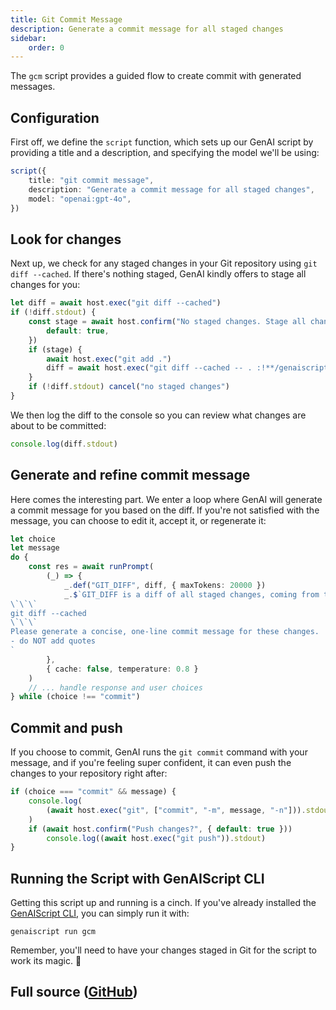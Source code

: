 ```yaml
---
title: Git Commit Message
description: Generate a commit message for all staged changes
sidebar:
    order: 0
---
```



The `gcm` script provides a guided flow to create commit with generated messages.

## Configuration

First off, we define the `script` function, which sets up our GenAI script by providing a title and a description, and specifying the model we'll be using:

```ts
script({
    title: "git commit message",
    description: "Generate a commit message for all staged changes",
    model: "openai:gpt-4o",
})
```

## Look for changes

Next up, we check for any staged changes in your Git repository using `git diff --cached`. If there's nothing staged, GenAI kindly offers to stage all changes for you:

```ts
let diff = await host.exec("git diff --cached")
if (!diff.stdout) {
    const stage = await host.confirm("No staged changes. Stage all changes?", {
        default: true,
    })
    if (stage) {
        await host.exec("git add .")
        diff = await host.exec("git diff --cached -- . :!**/genaiscript.d.ts")
    }
    if (!diff.stdout) cancel("no staged changes")
}
```

We then log the diff to the console so you can review what changes are about to be committed:

```ts
console.log(diff.stdout)
```

## Generate and refine commit message

Here comes the interesting part. We enter a loop where GenAI will generate a commit message for you based on the diff. If you're not satisfied with the message, you can choose to edit it, accept it, or regenerate it:

```ts
let choice
let message
do {
    const res = await runPrompt(
        (_) => {
            _.def("GIT_DIFF", diff, { maxTokens: 20000 })
            _.$`GIT_DIFF is a diff of all staged changes, coming from the command:
\`\`\`
git diff --cached
\`\`\`
Please generate a concise, one-line commit message for these changes.
- do NOT add quotes
`
        },
        { cache: false, temperature: 0.8 }
    )
    // ... handle response and user choices
} while (choice !== "commit")
```

## Commit and push

If you choose to commit, GenAI runs the `git commit` command with your message, and if you're feeling super confident, it can even push the changes to your repository right after:

```ts
if (choice === "commit" && message) {
    console.log(
        (await host.exec("git", ["commit", "-m", message, "-n"])).stdout
    )
    if (await host.confirm("Push changes?", { default: true }))
        console.log((await host.exec("git push")).stdout)
}
```

## Running the Script with GenAIScript CLI

Getting this script up and running is a cinch. If you've already installed the [GenAIScript CLI](https://microsoft.github.io/genaiscript/getting-started/installation), you can simply run it with:

```shell
genaiscript run gcm
```

Remember, you'll need to have your changes staged in Git for the script to work its magic. 🧙

## Full source ([GitHub](https://github.com/microsoft/genaiscript/blob/main/packages/vscode/genaisrc/gcm.genai.mts))

<Code code={source} wrap={true} lang="ts" title="gcm.genai.mts" />
